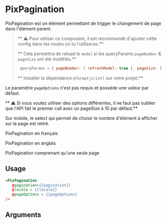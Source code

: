 

<Meta
  title='Basics/Pagination'
  component='PixPagination'
  argTypes={stories.argTypes}
/>

# PixPagination

PixPagination est un élément permettant de trigger le changement de page dans l'élément parent.

> ** ⚠️ Pour utiliser ce composant, il est recommandé d'ajouter cette config dans les routes où tu l'utiliseras.**
>
> ** Cela permettra de reload le `model` si les queryParams `pageNumber` & `pageSize` ont été modifiés.**
> ```javascript
>  queryParams = { pageNumber: { refreshModel: true }, pageSize: { refreshModel: true }, };
>```
>
>** Installer la dépendance `@formatjs/intl` sur votre projet.**

Le paramètre `pageOptions` n'est pas  requis et  possède une valeur par défaut.

** ⚠ Si vous voulez utiliser des options différentes, il ne faut pas oublier que l'API fait le premier call avec un pageSize
 à 10 par défaut.**

Sur mobile, le select qui permet de choisir le nombre d'élément à afficher sur la page est retiré.

PixPagination en français
<Canvas>
  <Story name='French' story={stories.French} height={110}/>
</Canvas>

PixPagination en anglais
<Canvas>
  <Story name='English' story={stories.English} height={110} />
</Canvas>

PixPagination comprenant qu'une seule page
<Canvas>
  <Story name='OnePage' story={stories.OnePage} height={110} />
</Canvas>

## Usage

```html
<PixPagination
   @pagination={{pagination}}
   @locale = {{locale}}
   @pageOptions = {{pageOptions}
/>
```

## Arguments

<ArgsTable story="French" />
